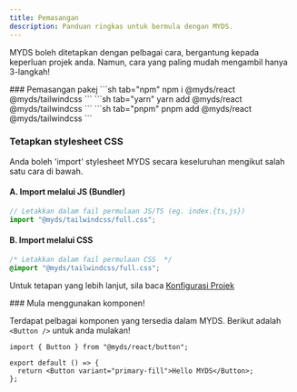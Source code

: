 ```yaml
---
title: Pemasangan
description: Panduan ringkas untuk bermula dengan MYDS.
---
```



MYDS boleh ditetapkan dengan pelbagai cara, bergantung kepada keperluan projek anda. Namun, cara yang paling mudah mengambil hanya 3-langkah!

<Steps>
  <Step>
    ### Pemasangan pakej
    <Tabs items={["npm", "yarn", "pnpm"]}>
        ```sh tab="npm"
        npm i @myds/react @myds/tailwindcss 
        ```
        ```sh tab="yarn"
        yarn add @myds/react @myds/tailwindcss
        ```
        ```sh tab="pnpm"
        pnpm add @myds/react @myds/tailwindcss
        ```
    </Tabs>

  </Step>

  <Step>

### Tetapkan stylesheet CSS<a name="full-css"></a>

Anda boleh 'import' stylesheet MYDS secara keseluruhan mengikut salah satu cara di bawah.

#### A. Import melalui JS (Bundler)

```ts
// Letakkan dalam fail permulaan JS/TS (eg. index.{ts,js})
import "@myds/tailwindcss/full.css";
```

#### B. Import melalui CSS

```css
/* Letakkan dalam fail permulaan CSS  */
@import "@myds/tailwindcss/full.css";
```

Untuk tetapan yang lebih lanjut, sila baca [Konfigurasi Projek](./project-configuration)

  </Step>

<Step>
### Mula menggunakan komponen!

Terdapat pelbagai komponen yang tersedia dalam MYDS. Berikut adalah `<Button />` untuk anda mulakan!

```tsx
import { Button } from "@myds/react/button";

export default () => {
  return <Button variant="primary-fill">Hello MYDS</Button>;
};
```

</Step>
</Steps>
